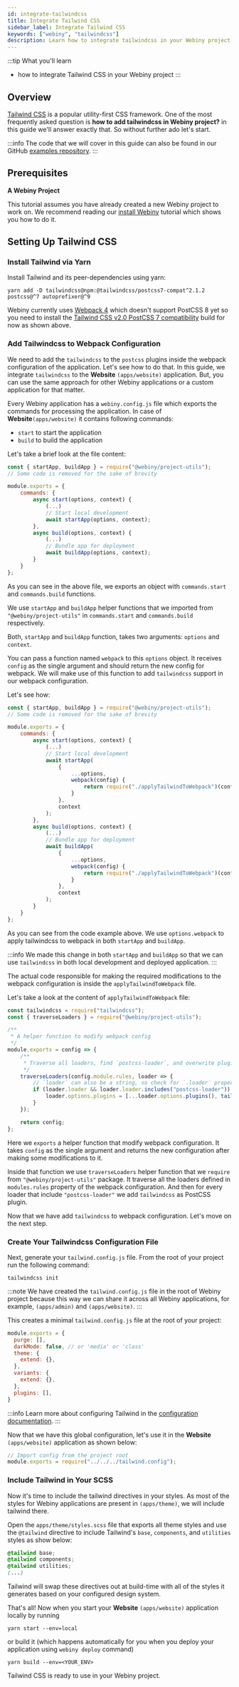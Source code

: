```yaml
---
id: integrate-tailwindcss
title: Integrate Tailwind CSS
sidebar_label: Integrate Tailwind CSS
keywords: ["webiny", "tailwindcss"]
description: Learn how to integrate tailwindcss in your Webiny project.
---
```


:::tip What you'll learn

- how to integrate Tailwind CSS in your Webiny project
:::

## Overview

[Tailwind CSS](https://tailwindcss.com/) is a popular utility-first CSS framework.
One of the most frequently asked question is **how to add tailwindcss in Webiny project?** in this guide we'll answer exactly that.
So without further ado let's start.

:::info
The code that we will cover in this guide can also be found in our GitHub [examples repository](#).
:::

## Prerequisites

**A Webiny Project**

This tutorial assumes you have already created a new Webiny project to work on.
We recommend reading our [install Webiny](/docs/tutorials/install-webiny) tutorial which shows you how to do it.

## Setting Up Tailwind CSS

### Install Tailwind via Yarn
Install Tailwind and its peer-dependencies using yarn:

```
yarn add -D tailwindcss@npm:@tailwindcss/postcss7-compat^2.1.2 postcss@^7 autoprefixer@^9
```

Webiny currently uses [Webpack 4](https://v4.webpack.js.org/) which doesn't support PostCSS 8 yet so you need to install the [Tailwind CSS v2.0 PostCSS 7 compatibility](https://tailwindcss.com/docs/installation#post-css-7-compatibility-build) build for now as shown above.

### Add Tailwindcss to Webpack Configuration

We need to add the `tailwindcss` to the `postcss` plugins inside the webpack configuration of the application.
Let's see how to do that. In this guide, we integrate `tailwindcss` to the **Website** `(apps/website)` application.
But, you can use the same approach for other Webiny applications or a custom application for that matter. 

Every Webiny application has a `webiny.config.js` file which exports the commands for processing the application.
In case of **Website**`(apps/website)` it contains following commands:
- `start` to start the application
- `build` to build the application

Let's take a brief look at the file content:

```js title="apps/website/code/webiny.config.js"
const { startApp, buildApp } = require("@webiny/project-utils");
// Some code is removed for the sake of brevity

module.exports = {
    commands: {
        async start(options, context) {
            (...)
            // Start local development
            await startApp(options, context);
        },
        async build(options, context) {
            (...)
            // Bundle app for deployment
            await buildApp(options, context);
        }
    }
};
```
As you can see in the above file, we exports an object with `commands.start` and `commands.build` functions.

We use `startApp` and `buildApp` helper functions that we imported from `"@webiny/project-utils"` in `commands.start` and `commands.build` respectively.

Both, `startApp` and `buildApp` function, takes two arguments: `options` and `context`. 

You can pass a function named `webpack` to this `options` object. It receives `config` as the single argument and should return the new config for webpack.
We will make use of this function to add `tailwindcss` support in our webpack configuration.

Let's see how:
```js title="apps/website/code/webiny.config.js {10-15,23-28}"
const { startApp, buildApp } = require("@webiny/project-utils");
// Some code is removed for the sake of brevity

module.exports = {
    commands: {
        async start(options, context) {
            (...)
            // Start local development
            await startApp(
                {
                    ...options,
                    webpack(config) {
                        return require("./applyTailwindToWebpack")(config);
                    }
                },
                context
            );
        },
        async build(options, context) {
            (...)
            // Bundle app for deployment
            await buildApp(
                {
                    ...options,
                    webpack(config) {
                        return require("./applyTailwindToWebpack")(config);
                    }
                },
                context
            );
        }
    }
};
```

As you can see from the code example above. We use `options.webpack` to apply tailwindcss to webpack in both `startApp` and `buildApp`.

:::info
We made this change in both `startApp` and `buildApp` so that we can use `tailwindcss` in both local development and deployed application.
:::

The actual code responsible for making the required modifications to the webpack configuration is inside the `applyTailwindToWebpack` file.

Let's take a look at the content of `applyTailwindToWebpack` file:

```js title="apps/website/code/applyTailwindToWebpack.js"
const tailwindcss = require("tailwindcss");
const { traverseLoaders } = require("@webiny/project-utils");

/**
 * A helper function to modify webpack config
 */
module.exports = config => {
    /**
     * Traverse all loaders, find `postcss-loader`, and overwrite plugins.
     */
    traverseLoaders(config.module.rules, loader => {
        // `loader` can also be a string, so check for `.loader` property
        if (loader.loader && loader.loader.includes("postcss-loader")) {
            loader.options.plugins = [...loader.options.plugins(), tailwindcss()];
        }
    });

    return config;
};
```

Here we `exports` a helper function that modify webpack configuration.
It takes `config` as the single argument and returns the new configuration after making some modifications to it.

Inside that function we use `traverseLoaders` helper function that we `require` from `"@webiny/project-utils"` package.
It traverse all the loaders defined in `modules.rules` property of the webpack configuration.
And then for every loader that include `"postcss-loader"` we add `tailwindcss` as PostCSS plugin.

Now that we have add `tailwindcss` to webpack configuration. Let's move on the next step.

### Create Your Tailwindcss Configuration File
Next, generate your `tailwind.config.js` file. From the root of your project run the following command:

```
tailwindcss init
```

:::note
We have created the `tailwind.config.js` file in the root of Webiny project because this way we can share it across all Webiny applications,
for example, `(apps/admin)` and `(apps/website)`.
:::

This creates a minimal `tailwind.config.js` file at the root of your project:

```js title="tailwind.config.js"
module.exports = {
  purge: [],
  darkMode: false, // or 'media' or 'class'
  theme: {
    extend: {},
  },
  variants: {
    extend: {},
  },
  plugins: [],
}
```

:::info
Learn more about configuring Tailwind in the [configuration documentation](https://tailwindcss.com/docs/configuration).
:::

Now that we have this global configuration, let's use it in the **Website** `(apps/website)` application as shown below:

```js title="apps/website/code/tailwind.config.js"
// Import config from the project root
module.exports = require("../../../tailwind.config");
```

### Include Tailwind in Your SCSS
Now it's time to include the tailwind directives in your styles.
As most of the styles for Webiny applications are present in `(apps/theme)`, we will include tailwind there.

Open the `apps/theme/styles.scss` file that exports all theme styles and use the `@tailwind` directive to include Tailwind's `base`, `components`, and `utilities` styles as show below:

```scss title="apps/theme/styles.scss"
@tailwind base;
@tailwind components;
@tailwind utilities;
(...)
```

Tailwind will swap these directives out at build-time with all of the styles it generates based on your configured design system.


That's all! Now when you start your **Website** `(apps/website)` application locally by running

```
yarn start --env=local
```

or build it (which happens automatically for you when you deploy your application using `webiny deploy` command)

```
yarn build --env=<YOUR_ENV>
```
Tailwind CSS is ready to use in your Webiny project.

<!-- TODO: Add a example section with image below. -->